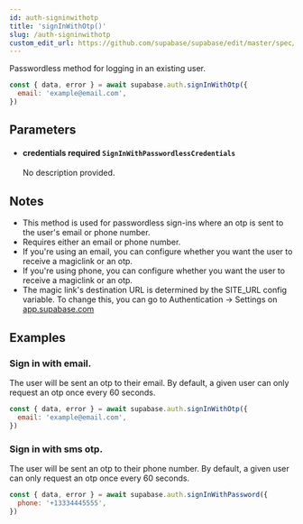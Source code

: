 ```yaml
---
id: auth-signinwithotp
title: 'signInWithOtp()'
slug: /auth-signinwithotp
custom_edit_url: https://github.com/supabase/supabase/edit/master/spec/supabase_js_v2_legacy.yml
---
```



Passwordless method for logging in an existing user.

```js
const { data, error } = await supabase.auth.signInWithOtp({
  email: 'example@email.com',
})
```

## Parameters

<ul className="method-list-group">
  
<li className="method-list-item">
  <h4 className="method-list-item-label">
    <span className="method-list-item-label-name">
      credentials
    </span>
    <span className="method-list-item-label-badge required">
      required
    </span>
    <span className="method-list-item-validation">
      <code>SignInWithPasswordlessCredentials</code>
    </span>
  </h4>
  <div class="method-list-item-description">

No description provided.

  </div>
  
</li>

</ul>

## Notes

- This method is used for passwordless sign-ins where an otp is sent to the user's email or phone number.
- Requires either an email or phone number.
- If you're using an email, you can configure whether you want the user to receive a magiclink or an otp.
- If you're using phone, you can configure whether you want the user to receive a magiclink or an otp.
- The magic link's destination URL is determined by the SITE_URL config variable. To change this, you can go to Authentication -> Settings on [app.supabase.com](https://app.supabase.com)

## Examples

### Sign in with email.

The user will be sent an otp to their email. By default, a given user can only request an otp once every 60 seconds.

```js
const { data, error } = await supabase.auth.signInWithOtp({
  email: 'example@email.com',
})
```

### Sign in with sms otp.

The user will be sent an otp to their phone number. By default, a given user can only request an otp once every 60 seconds.

```js
const { data, error } = await supabase.auth.signInWithPassword({
  phone: '+13334445555',
})
```
